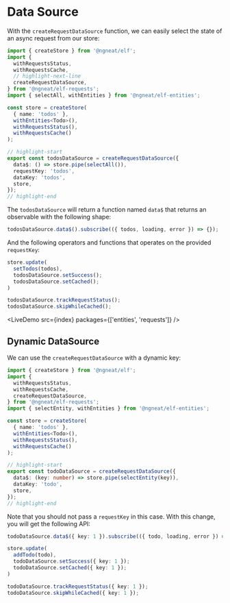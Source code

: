 # Data Source


With the `createRequestDataSource` function, we can easily select the state of an async request from our store:

```ts
import { createStore } from '@ngneat/elf';
import {
  withRequestsStatus,
  withRequestsCache,
  // highlight-next-line
  createRequestDataSource,
} from '@ngneat/elf-requests';
import { selectAll, withEntities } from '@ngneat/elf-entities';

const store = createStore(
  { name: 'todos' },
  withEntities<Todo>(),
  withRequestsStatus(),
  withRequestsCache()
);

// highlight-start
export const todosDataSource = createRequestDataSource({
  data$: () => store.pipe(selectAll()),
  requestKey: 'todos',
  dataKey: 'todos',
  store,
});
// highlight-end
```

The `todosDataSource` will return a function named `data$` that returns an observable with the following shape:

```ts
todosDataSource.data$().subscribe(({ todos, loading, error }) => {});
```

And the following operators and functions that operates on the provided `requestKey`:

```ts
store.update(
  setTodos(todos),
  todosDataSource.setSuccess();
  todosDataSource.setCached();
)

todosDataSource.trackRequestStatus();
todosDataSource.skipWhileCached();
```

<LiveDemo src={index} packages={['entities', 'requests']} />

## Dynamic DataSource

We can use the `createRequestDataSource` with a dynamic key:

```ts
import { createStore } from '@ngneat/elf';
import {
  withRequestsStatus,
  withRequestsCache,
  createRequestDataSource,
} from '@ngneat/elf-requests';
import { selectEntity, withEntities } from '@ngneat/elf-entities';

const store = createStore(
  { name: 'todos' },
  withEntities<Todo>(),
  withRequestsStatus(),
  withRequestsCache()
);

// highlight-start
export const todoDataSource = createRequestDataSource({
  data$: (key: number) => store.pipe(selectEntity(key)),
  dataKey: 'todo',
  store,
});
// highlight-end
```

Note that you should not pass a `requestKey` in this case. With this change, you will get the following API:

```ts
todoDataSource.data$({ key: 1 }).subscribe(({ todo, loading, error }) => {})

store.update(
  addTodo(todo),
  todoDataSource.setSuccess({ key: 1 });
  todoDataSource.setCached({ key: 1 });
)

todoDataSource.trackRequestStatus({ key: 1 });
todoDataSource.skipWhileCached({ key: 1 });
```

